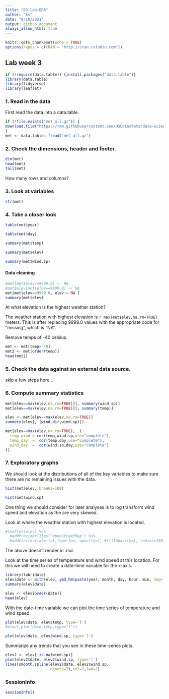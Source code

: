 ```yaml
---
title: "03-lab-EDA"
author: "ks"
date: "9/10/2021"
output: github_document
always_allow_html: true
---
```


```r
knitr::opts_chunk$set(echo = TRUE)
options(repos = c(CRAN = "http://cran.rstudio.com"))
```

## Lab week 3


```r
if (!require(data.table)) {install.packages("data.table")}
library(data.table)
library(tidyverse)
library(leaflet)
```

### 1. Read in the data

First read the data into a data.table.

```r
if (!file.exists("met_all.gz")) {
download.file("https://raw.githubusercontent.com/USCbiostats/data-science-data/master/02_met/met_all.gz", "data/met_all.gz", method="libcurl", timeout = 60)
}
met <- data.table::fread("met_all.gz")
```

### 2. Check the dimensions, header and footer.

```r
dim(met)
head(met)
tail(met)
```

How many rows and columns?

### 3. Look at variables

```r
str(met)
```

### 4. Take a closer look

```r
table(met$year)
```

```r
table(met$day)
```

```r
summary(met$temp)
```

```r
summary(met$elev)
```

```r
summary(met$wind.sp)
```

#### Data cleaning

```r
#met[met$elev==9999.0] <- NA
#met$elev[met$elev==9999.0] <- NA
met[met$elev==9999.0, elev:= NA ]
summary(met$elev)
```

At what elevation is the highest weather station?

The weather station with highest elevation is `r max(met$elev,na.rm=TRUE)` meters. This is after replacing 9999.0 values with the appropriate code for “missing”, which is “NA”.


Remove temps of -40 celsius.
```r
met <- met[temp>-40]
met2 <- met[order(temp)]
head(met2)
```


### 5. Check the data against an external data source.

skip a few steps here...

### 6. Compute summary statistics

```r
met[elev==max(elev,na.rm=TRUE)][, summary(wind.sp)]
met[elev==max(elev,na.rm=TRUE)][, summary(temp)]
```


```r
elev <- met[elev==max(elev,na.rm=TRUE)]
summary(elev[,.(wind.dir,wind.sp)])
```



```r
met[elev==max(elev,na.rm=TRUE), .(
  temp_wind = cor(temp,wind.sp,use="complete"),
  temp_day  =  cor(temp,day,use="complete"),
  wind_day  =  cor(wind.sp,day,use="complete")
)]
```

### 7. Exploratory graphs

We should look at the distributions of all of the key variables to make sure there are no remaining issues with the data.

```r
hist(met$elev, breaks=100)
```

```r
hist(met$wind.sp)
```

One thing we should consider for later analyses is to log transform wind speed and elevation as the are very skewed.

Look at where the weather station with highest elevation is located.

```r
#leaflet(elev) %>%
  #addProviderTiles('OpenStreetMap') %>% 
  #addCircles(lat=~lat,lng=~lon, opacity=1, #fillOpacity=1, radius=100)
```

The above doesn't render in .md.

Look at the time series of temperature and wind speed at this location. For this we will need to create a date-time variable for the x-axis.

```r
library(lubridate)
elev$date <- with(elev, ymd_hm(paste(year, month, day, hour, min, sep= ' ')))
summary(elev$date)
```

```r
elev <- elev[order(date)]
head(elev)
```

With the date-time variable we can plot the time series of temperature and wind speed.


```r
plot(elev$date, elev$temp, type='l')
#elev[,plot(date,temp,type="l")]
```

```r
plot(elev$date, elev$wind.sp, type='l')
```

Summarize any trends that you see in these time-series plots.

```r
elev2 <- elev[!is.na(wind.sp)]
plot(elev2$date, elev2$wind.sp, type='l')
lines(smooth.spline(elev2$date, elev2$wind.sp,
                    nknots=7),col=2,lwd=2)
```

###  SessionInfo

```r
sessionInfo()
```

